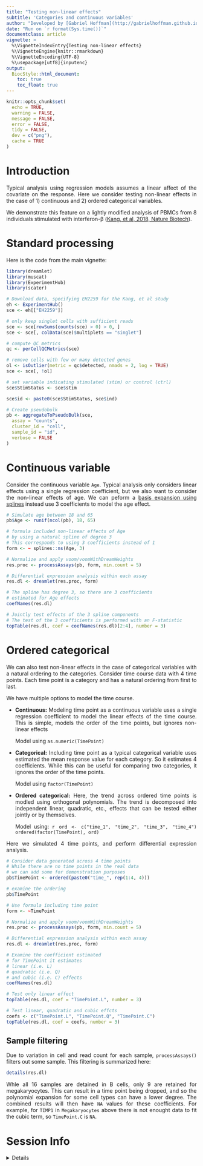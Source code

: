```yaml
---
title: "Testing non-linear effects"
subtitle: 'Categories and continuous variables'
author: "Developed by [Gabriel Hoffman](http://gabrielhoffman.github.io/)"
date: "Run on `r format(Sys.time())`"
documentclass: article
vignette: >
  %\VignetteIndexEntry{Testing non-linear effects}
  %\VignetteEngine{knitr::rmarkdown}
  %\VignetteEncoding{UTF-8}
  %\usepackage[utf8]{inputenc}
output:
  BiocStyle::html_document:
    toc: true
    toc_float: true
---
```


<!---

cd /Users/gabrielhoffman/workspace/repos/dreamlet/vignettes

rmarkdown::render("non_lin_eff.Rmd")


--->


<style>
body {
text-align: justify}
</style>


```r
knitr::opts_chunk$set(
  echo = TRUE,
  warning = FALSE,
  message = FALSE,
  error = FALSE,
  tidy = FALSE,
  dev = c("png"),
  cache = TRUE
)
```


# Introduction
Typical analysis using regression models assumes a linear affect of the covariate on the response.  Here we consider testing non-linear effects in the case of 1) continuous and 2) ordered categorical variables.

We demonstrate this feature on a lightly modified analysis of PBMCs from 8 individuals stimulated with interferon-β ([Kang, et al, 2018, Nature Biotech](https://www.nature.com/articles/nbt.4042)).  


# Standard processing
Here is the code from the main vignette:

```r
library(dreamlet)
library(muscat)
library(ExperimentHub)
library(scater)

# Download data, specifying EH2259 for the Kang, et al study
eh <- ExperimentHub()
sce <- eh[["EH2259"]]

# only keep singlet cells with sufficient reads
sce <- sce[rowSums(counts(sce) > 0) > 0, ]
sce <- sce[, colData(sce)$multiplets == "singlet"]

# compute QC metrics
qc <- perCellQCMetrics(sce)

# remove cells with few or many detected genes
ol <- isOutlier(metric = qc$detected, nmads = 2, log = TRUE)
sce <- sce[, !ol]

# set variable indicating stimulated (stim) or control (ctrl)
sce$StimStatus <- sce$stim

sce$id <- paste0(sce$StimStatus, sce$ind)

# Create pseudobulk
pb <- aggregateToPseudoBulk(sce,
  assay = "counts",
  cluster_id = "cell",
  sample_id = "id",
  verbose = FALSE
)
```

# Continuous variable
Consider the continuous variable `Age`.  Typical analysis only considers linear effects using a single regression coefficient, but we also want to consider the non-linear effects of age.  We can peform a [basis expansion using splines](https://bmcmedresmethodol.biomedcentral.com/articles/10.1186/s12874-019-0666-3) instead use 3 coefficients to model the age effect.

```r
# Simulate age between 18 and 65
pb$Age <- runif(ncol(pb), 18, 65)

# formula included non-linear effects of Age
# by using a natural spline of degree 3
# This corresponds to using 3 coefficients instead of 1
form <- ~ splines::ns(Age, 3)

# Normalize and apply voom/voomWithDreamWeights
res.proc <- processAssays(pb, form, min.count = 5)

# Differential expression analysis within each assay
res.dl <- dreamlet(res.proc, form)

# The spline has degree 3, so there are 3 coefficients
# estimated for Age effects
coefNames(res.dl)

# Jointly test effects of the 3 spline components
# The test of the 3 coefficients is performed with an F-statistic
topTable(res.dl, coef = coefNames(res.dl)[2:4], number = 3)
```



# Ordered categorical
We can also test non-linear effects in the case of categorical variables with a natural ordering to the categories.  Consider time course data with 4 time points.  Each time point is a category and has a natural ordering from first to last.

We have multiple options to model the time course.  

* **Continuous:** Modeling time point as a continuous variable uses a single regression coefficient to model the linear effects of the time course.  This is simple, models the order of the time points, but ignores non-linear effects
  
    Model using `as.numeric(TimePoint)`

* **Categorical:** Including time point as a typical categorical variable uses estimated the mean response value for each category.  So it estimates 4 coefficients.  While this can be useful for comparing two categories, it ignores the order of the time points.
  
    Model using `factor(TimePoint)`

* **Ordered categorical:** Here, the trend across ordered time points is modled using orthogonal polynomials.  The trend is decomposed into independent linear, quadratic, etc., effects that can be tested either jointly or by themselves.  

    Model using: 
    ```r
ord <- c("time_1", "time_2", "time_3", "time_4")
ordered(factor(TimePoint), ord)
    ```

Here we simulated 4 time points, and perform differential expression analysis.
```r
# Consider data generated across 4 time points
# While there are no time points in the real data
# we can add some for demonstration purposes
pb$TimePoint <- ordered(paste0("time_", rep(1:4, 4)))

# examine the ordering
pb$TimePoint

# Use formula including time point
form <- ~TimePoint

# Normalize and apply voom/voomWithDreamWeights
res.proc <- processAssays(pb, form, min.count = 5)

# Differential expression analysis within each assay
res.dl <- dreamlet(res.proc, form)

# Examine the coefficient estimated
# for TimePoint it estimates
# linear (i.e. L)
# quadratic (i.e. Q)
# and cubic (i.e. C) effects
coefNames(res.dl)

# Test only linear effect
topTable(res.dl, coef = "TimePoint.L", number = 3)

# Test linear, quadratic and cubic effcts
coefs <- c("TimePoint.L", "TimePoint.Q", "TimePoint.C")
topTable(res.dl, coef = coefs, number = 3)
```


## Sample filtering
Due to variation in cell and read count for each sample, `processAssays()` filters out some sample.  This filtering is summarized here:
```r
details(res.dl)
```

Whle all 16 samples are detained in B cells, only 9 are retained for megakaryocytes.  This can result in a time point being dropped, and so the polynomial expansion for some cell types can have a lower degree.  The combined results will then have `NA` values for these coefficients.  For example, for `TIMP1` in `Megakaryocytes` above there is not enought data to fit the cubic term, so `TimePoint.C` is `NA`.               









# Session Info
<details>
```r
sessionInfo()
```
</details>






